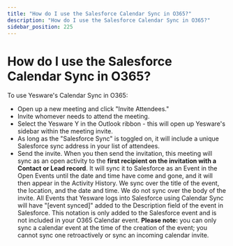 ```yaml
---
title: "How do I use the Salesforce Calendar Sync in O365?"
description: "How do I use the Salesforce Calendar Sync in O365?"
sidebar_position: 225
---
```


# How do I use the Salesforce Calendar Sync in O365?

To use Yesware's Calendar Sync in O365:
- Open up a new meeting and click "Invite Attendees."
- Invite whomever needs to attend the meeting. 
- Select the Yesware Y in the Outlook ribbon - this will open up Yesware's sidebar within the meeting invite.
- As long as the "Salesforce Sync" is toggled on, it will include a unique Salesforce sync address in your list of attendees.
- Send the invite.
When you then send the invitation, this meeting will sync as an open activity to the **first recipient on the invitation with a Contact or Lead record**. It will sync it to Salesforce as an Event in the Open Events until the date and time have come and gone, and it will then appear in the Activity History.
We sync over the title of the event, the location, and the date and time. We do not sync over the body of the invite. All Events that Yesware logs into Salesforce using Calendar Sync will have "[event synced]" added to the Description field of the event in Salesforce. This notation is only added to the Salesforce event and is not included in your O365 Calendar event.
**Please note:** you can only sync a calendar event at the time of the creation of the event; you cannot sync one retroactively or sync an incoming calendar invite.